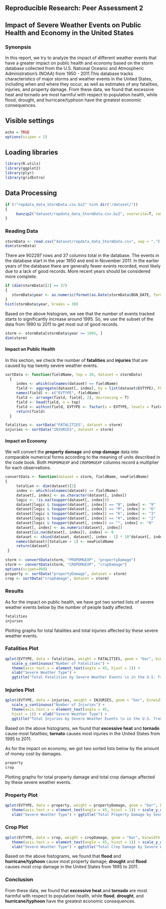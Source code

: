 Reproducible Research: Peer Assessment 2
------------------------------------------


## Impact of Severe Weather Events on Public Health and Economy in the United States 
 
### Synonpsis
In this report, we try to analyze the impact of different weather events that have a greater impact on public health and economy based on the storm database collected from the U.S. National Oceanic and Atmospheric Administration's (NOAA) from 1950 - 2011.This database tracks characteristics of major storms and weather events in the United States, including when and where they occur, as well as estimates of any fatalities, injuries, and property damage. From these data, we found that excessive heat and tornado are most harmful with respect to population health, while flood, drought, and hurricane/typhoon have the greatest economic consequences. 
 
## Visible settings  
```r
echo = TRUE 
options(scipen = 1) 
```

## Loading libraries
```r
library(R.utils) 
library(ggplot2) 
library(plyr) 
library(gridExtra) 
``` 

## Data Processing
```r
if (!"repdata_data_StormData.csv.bz2" %in% dir("/dataset/")) 
{ 
     bunzip2("dataset/repdata_data_StormData.csv.bz2", overwrite=T, remove=F) 
} 
```

### Reading Data
```r
stormData <- read.csv("dataset/repdata_data_StormData.csv", sep = ",")
dim(stormData)
```

There are 902297 rows and 37 columns total in the database. The events in the database start in the year 1950 and end in November 2011. In the earlier years of the database there are generally fewer events recorded, most likely due to a lack of good records. More recent years should be considered more complete.

```r
if (dim(stormData)[2] == 37) 
{ 
   stormData$year <- as.numeric(format(as.Date(stormData$BGN_DATE, format = "%m/%d/%Y %H:%M:%S"), "%Y")) 
} 
hist(stormData$year, breaks = 30)
```  

Based on the above histogram, we see that the number of events tracked starts to significantly increase around 1995. So, we use the subset of the data from 1990 to 2011 to get most out of good records. 
```r
storm <- stormData[stormData$year >= 1995, ] 
dim(storm) 
``` 

#### Impact on Public Health

In this section, we check the number of **fatalities** and **injuries** that are caused by top twenty severe weather events. 
```r
sortData <- function(fieldName, top = 20, dataset = stormData) 
  { 
     index <- which(colnames(dataset) == fieldName) 
     field <- aggregate(dataset[, index], by = list(dataset$EVTYPE), FUN = "sum") 
     names(field) <- c("EVTYPE", fieldName)
     field <- arrange(field, field[, 2], decreasing = T)
     field <- head(field, n = top) 
     field <- within(field, EVTYPE <- factor(x = EVTYPE, levels = field$EVTYPE)) 
     return(field) 
  } 

fatalities <- sortData("FATALITIES", dataset = storm)
injuries <- sortData("INJURIES", dataset = storm)
```
#### Impact on Economy 
We will convert the **property damage** and **crop damage** data into comparable numerical forms according to the meaning of units described in the code book. Both `PROPDMGEXP` and `CROPDMGEXP` columns record a multiplier for each observations. 

```r
convertData <- function(dataset = storm, fieldName, newFieldName) 
{ 
     totalLen <- dim(dataset)[2] 
     index <- which(colnames(dataset) == fieldName) 
     dataset[, index] <- as.character(dataset[, index]) 
     logic <- !is.na(toupper(dataset[, index])) 
     dataset[logic & toupper(dataset[, index]) == "B", index] <- "9" 
     dataset[logic & toupper(dataset[, index]) == "M", index] <- "6" 
     dataset[logic & toupper(dataset[, index]) == "K", index] <- "3" 
     dataset[logic & toupper(dataset[, index]) == "H", index] <- "2" 
     dataset[logic & toupper(dataset[, index]) == "", index] <- "0" 
     dataset[, index] <- as.numeric(dataset[, index]) 
     dataset[is.na(dataset[, index]), index] <- 0 
     dataset <- cbind(dataset, dataset[, index - 1] * 10^dataset[, index]) 
     names(dataset)[totalLen + 1] <- newFieldName 
     return(dataset) 
 }  
 
storm <- convertData(storm, "PROPDMGEXP", "propertyDamage") 
storm <- convertData(storm, "CROPDMGEXP", "cropDamage") 
options(scipen=999) 
property <- sortData("propertyDamage", dataset = storm) 
crop <- sortData("cropDamage", dataset = storm) 
```

### Results 
As for the impact on public health, we have got two sorted lists of severe weather events below by the number of people badly affected. 
```r
fatalities 
injuries 
``` 

Plotting graphs for total fatalities and total injuries affected by these severe weather events.  

### Fatalities Plot
```r
qplot(EVTYPE, data = fatalities, weight = FATALITIES, geom = "bar", binwidth = 1) +
   scale_y_continuous("Number of Fatalities") +  
   theme(axis.text.x = element_text(angle = 45, hjust = 1)) + 
   xlab("Severe Weather Type") +  
   ggtitle("Total Fatalities by Severe Weather Events \n in the U.S. from 1995 - 2011") 

```
### Injuries Plot
```r
qplot(EVTYPE, data = injuries, weight = INJURIES, geom = "bar", binwidth = 1) +  
   scale_y_continuous("Number of Injuries") +  
   theme(axis.text.x = element_text(angle = 45,  
   hjust = 1)) + xlab("Severe Weather Type") +  
   ggtitle("Total Injuries by Severe Weather Events \n in the U.S. from 1995 - 2011") 
```

Based on the above histograms, we found that **excessive heat** and **tornado** cause most fatalities; **tornato** causes most injuries in the United States from 1995 to 2011. 
 
As for the impact on economy, we got two sorted lists below by the amount of money cost by damages.
 
```r
property 
crop 
``` 

Plotting graphs for total property damage and total crop damage affected by these severe weather events.

### Property Plot
```r
qplot(EVTYPE, data = property, weight = propertyDamage, geom = "bar", binwidth = 1) +  
   theme(axis.text.x = element_text(angle = 45, hjust = 1)) + scale_y_continuous("Property Damage in US dollars")+  
   xlab("Severe Weather Type") + ggtitle("Total Property Damage by Severe Weather Events in\n the U.S. from 1995 - 2011") 
```

### Crop Plot
```r
qplot(EVTYPE, data = crop, weight = cropDamage, geom = "bar", binwidth = 1) +  
   theme(axis.text.x = element_text(angle = 45, hjust = 1)) + scale_y_continuous("Crop Damage in US dollars") +  
   xlab("Severe Weather Type") + ggtitle("Total Crop Damage by Severe Weather Events in\n the U.S. from 1995 - 2011") 
```

Based on the above histograms, we found that **flood** and **hurricane/typhoon** cause most property damage; **drought** and **flood** causes most crop damage in the United States from 1995 to 2011. 
 
### Conclusion   
From these data, we found that **excessive heat** and **tornado** are most harmful with respect to population health, while **flood**, **drought**, and **hurricane/typhoon** have the greatest economic consequences.